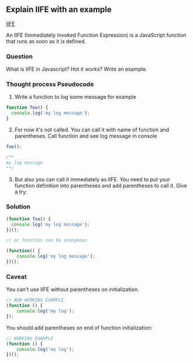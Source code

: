 
## Explain IIFE with an example


[IIFE](https://developer.mozilla.org/en-US/docs/Glossary/IIFE) 

An IIFE (Immediately Invoked Function Expression) is a JavaScript function that runs as soon as it is defined.


### Question
What is IIFE in Javascript? Hot it works? Write an example.

### Thought process Pseudocode
1. Write a function to log some message for example
```javascript
function foo() {
  console.log('my log message');
}
```

2. For now it's not called. You can call it with name of function and parentheses. Call function and see log message in console
```javascript
foo();

/**
my log message
**/
```

3. But also you can call it immediately as IIFE. You need to put your function definition into parentheses and add parentheses to call it. Give a try:

<Editor />

### Solution
```javascript
(function foo() {
  console.log('my log message');
})();

// or function can be anonymous

(function() {
    console.log('my log message');
})();
``` 

### Caveat
You can't use IIFE without parentheses on initialization.

```javascript
// NON WORKING EXAMPLE
(function () {
	console.log('my log');	
});
```

You should add parentheses on end of function initialization:

```javascript
// WORKING EXAMPLE
(function () {
	console.log('my log');	
})();
```